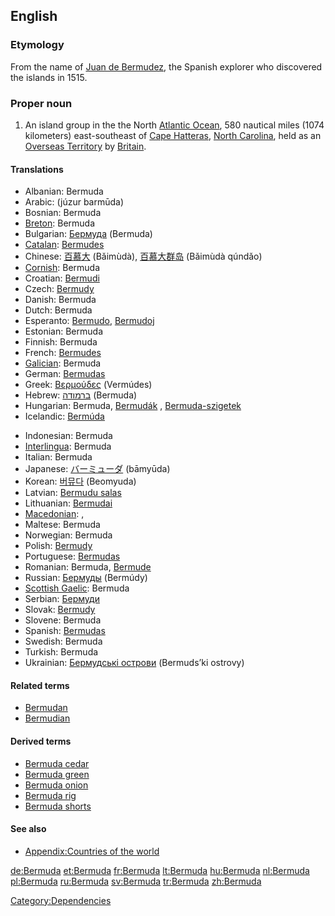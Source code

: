 {{also|bermuda}}
==English==

===Etymology===
From the name of [[w:Juan de Bermudez|Juan de Bermudez]], the Spanish explorer who discovered the islands in 1515.

===Proper noun===
{{wikipedia}}
{{en-proper noun}}

# An island group in the the North [[Atlantic Ocean]], 580 nautical miles (1074 kilometers) east-southeast of [[Cape Hatteras]], [[North Carolina]], held as an [[Overseas Territory]] by [[Britain]].

====Translations====
{{trans-top|island group}}
* Albanian: Bermuda
* Arabic: {{Arab|[[جزر برمودا]]}} (júzur barmūda) {{p}}
* Bosnian: Bermuda {{f}}
* [[Breton]]: Bermuda
* Bulgarian: [[Бермуда]] (Bermuda) {{f}}
* [[Catalan]]: [[Bermudes]]
* Chinese: [[百慕大]] (Bǎimùdà), [[百慕大群岛]] (Bǎimùdà qúndǎo)
* [[Cornish]]: Bermuda
* Croatian: [[Bermudi]]
* Czech: [[Bermudy]]
* Danish: Bermuda
* Dutch: Bermuda
* Esperanto: [[Bermudo]], [[Bermudoj]]
* Estonian: Bermuda
* Finnish: Bermuda
* French: [[Bermudes]] {{f|p}}
* [[Galician]]: Bermuda
* German: [[Bermudas]]
* Greek: [[Βερμούδες]] (Vermúdes)
* Hebrew: [[ברמודה]] (Bermuda)
* Hungarian: Bermuda, [[Bermudák]] {{p}}, [[Bermuda-szigetek]] {{p}}
* Icelandic: [[Bermúda]]
{{trans-mid}}
* Indonesian: Bermuda
* [[Interlingua]]: Bermuda
* Italian: Bermuda {{f|p}}
* Japanese: [[バーミューダ]] (bāmyūda)
* Korean: [[버뮤다]] (Beomyuda)
* Latvian: [[Bermudu salas]]
* Lithuanian: [[Bermudai]]
* [[Macedonian]]: {{t|mk|Бермуди|f|p|tr=Bermúdi|sc=Cyrl}},  {{t|mk|Бермуда|f|tr=Bermúda|sc=Cyrl}}
* Maltese: Bermuda
* Norwegian: Bermuda
* Polish: [[Bermudy]] {{p}}
* Portuguese: [[Bermudas]]
* Romanian: Bermuda, [[Bermude]] {{f}}
* Russian: [[Бермуды]] (Bermúdy) {{m|p}}
* [[Scottish Gaelic]]: Bermuda
* Serbian: [[Бермуди]]
* Slovak: [[Bermudy]]
* Slovene: Bermuda
* Spanish: [[Bermudas]] {{f|p}}
* Swedish: Bermuda
* Turkish: Bermuda
* Ukrainian: [[Бермудські острови]] (Bermuds’ki ostrovy) {{p}}
{{trans-bottom}}

====Related terms====
* [[Bermudan]]
* [[Bermudian]]

====Derived terms====
* [[Bermuda cedar]]
* [[Bermuda green]]
* [[Bermuda onion]]
* [[Bermuda rig]]
* [[Bermuda shorts]]

====See also====
* [[Appendix:Countries of the world]]

[[Category:Dependencies]]

[[de:Bermuda]]
[[et:Bermuda]]
[[fr:Bermuda]]
[[lt:Bermuda]]
[[hu:Bermuda]]
[[nl:Bermuda]]
[[pl:Bermuda]]
[[ru:Bermuda]]
[[sv:Bermuda]]
[[tr:Bermuda]]
[[zh:Bermuda]]